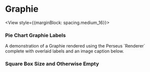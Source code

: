 
<Meta of={GraphieStories} />

# Graphie

<View style={{marginBlock: spacing.medium_16}}>
    <Banner
        kind="warning"
        text="Graphie usage for graphing is deprecated at Khan Academy. For new graphs, please use the interactive-graph
        widget instead (see Widgets/Interactive Graph docs). For translated illustrations with labels, use the Graphie 2000 editor."
    />
</View>

### Pie Chart Graphie Labels

<p>
    A demonstration of a Graphie rendered using the Perseus `Renderer` complete
    with overlaid labels and an image caption below.
</p>

<Canvas of={GraphieStories.PieChartGraphieLabels} />
<Controls of={GraphieStories.PieChartGraphieLabels} />

### Square Box Size and Otherwise Empty

<Canvas of={GraphieStories.SquareBoxSizeAndOtherwiseEmpty} />
